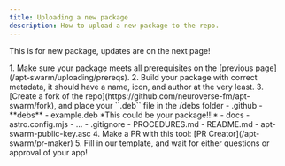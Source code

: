 ```yaml
---
title: Uploading a new package
description: How to upload a new package to the repo.
---
```


This is for new package, updates are on the next page!

<Steps>
    1. Make sure your package meets all prerequisites on the [previous page](/apt-swarm/uploading/prereqs).
    2. Build your package with correct metadata, it should have a name, icon, and author at the very least.
    3. [Create a fork of the repo](https://github.com/neuroverse-fm/apt-swarm/fork), and place your ``.deb`` file in the /debs folder
        <FileTree>
        - .github
        - **debs**
            - example.deb *This could be your package!!!*
        - docs
            - astro.config.mjs
            - ...
        - .gitignore
        - PROCEDURES.md
        - README.md
        - apt-swarm-public-key.asc
        </FileTree>
    4.  Make a PR with this tool: [PR Creator](/apt-swarm/pr-maker)
    5. Fill in our template, and wait for either questions or approval of your app!
</Steps>